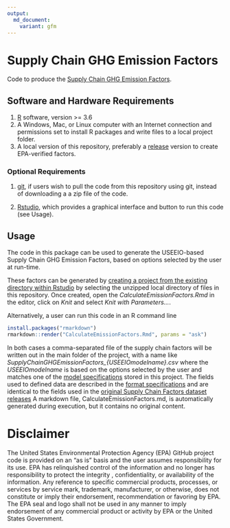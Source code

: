```yaml
---
output:
  md_document:
    variant: gfm
---
```


<!-- README.md is generated from README.Rmd. Please edit that file -->

# Supply Chain GHG Emission Factors

Code to produce the [Supply Chain GHG Emission Factors](https://cfpub.epa.gov/si/si_public_record_Report.cfm?dirEntryId=349324).

## Software and Hardware Requirements
1. [R](https://www.r-project.org/) software, version >= 3.6
2. A Windows, Mac, or Linux computer with an Internet connection and permissions set to install R packages and write files to a local project folder.
3. A local version of this repository, preferably a [release](./releases) version to create EPA-verified factors.

### Optional Requirements
1. [git](https://github.com/git-guides/install-git), if users wish to pull the code from this repository using git, instead of downloading a a zip file of the code.

2. [Rstudio](https://www.rstudio.com/products/rstudio/download/#download), which provides a graphical interface and button to run this code (see Usage).

## Usage

The code in this package can be used to generate the USEEIO-based Supply Chain GHG Emission Factors, based on options selected by the user at run-time. 

These factors can be generated by [creating a project from the existing directory within Rstudio](https://support.rstudio.com/hc/en-us/articles/200526207-Using-RStudio-Projects) by selecting the unzipped local directory of files in this repository. Once created, open
the _CalculateEmissionFactors.Rmd_ in the editor, click on *Knit* and select *Knit with Parameters…*.

Alternatively, a user can run this code in an R command line
``` r
install.packages("rmarkdown")
rmarkdown::render("CalculateEmissionFactors.Rmd", params = "ask")
```

In both cases a comma-separated file of the supply chain factors will be written out in the main folder of the project, with a name like *SupplyChainGHGEmissionFactors_{USEEIOmodelname}.csv* where the *USEEIOmodelname* is based on the options selected by the user and matches one of the [model specifications](model-specs/) stored in this project.
The fields used to defined data are described in the [format specifications](format-specs/) and are identical to the fields used in the [original Supply Chain Factors dataset releases](https://cfpub.epa.gov/si/si_public_record_Report.cfm?dirEntryId=349324) A markdown file, CalculateEmissionFactors.md, is automatically generated during execution, but it contains no original content.

# Disclaimer
The United States Environmental Protection Agency (EPA) GitHub project code is provided on an "as is" basis and the user assumes responsibility for its use. EPA has relinquished control of the information and no longer has responsibility to protect the integrity , confidentiality, or availability of the information. Any reference to specific commercial products, processes, or services by service mark, trademark, manufacturer, or otherwise, does not constitute or imply their endorsement, recommendation or favoring by EPA. The EPA seal and logo shall not be used in any manner to imply endorsement of any commercial product or activity by EPA or the United States Government.
